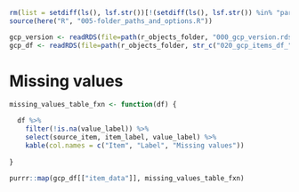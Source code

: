 ```r
rm(list = setdiff(ls(), lsf.str())[!(setdiff(ls(), lsf.str()) %in% "params")])
source(here("R", "005-folder_paths_and_options.R"))
```

```r
gcp_version <- readRDS(file=path(r_objects_folder, "000_gcp_version.rds"))
gcp_df <- readRDS(file=path(r_objects_folder, str_c("020_gcp_items_df_", gcp_version, ".rds")))

```

# Missing values

```r

missing_values_table_fxn <- function(df) {

  df %>%
    filter(!is.na(value_label)) %>%
    select(source_item, item_label, value_label) %>%
    kable(col.names = c("Item", "Label", "Missing values")) 
  
}

purrr::map(gcp_df[["item_data"]], missing_values_table_fxn)



```

